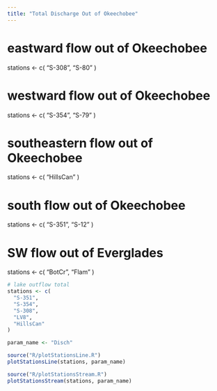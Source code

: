 ```yaml
---
title: "Total Discharge Out of Okeechobee"
---
```


# eastward flow out of Okeechobee
stations <- c(
  "S-308",
  "S-80"
)

# westward flow out of Okeechobee
stations <- c(
  "S-354",
  "S-79"
)

# southeastern flow out of Okeechobee
stations <- c(
  "HillsCan"
)

# south flow out of Okeechobee
stations <- c(
  "S-351",
  "S-12"
)

# SW flow out of Everglades
stations <- c(
  "BotCr",
  "Flam"
)

```R
# lake outflow total
stations <- c(
  "S-351",
  "S-354",
  "S-308",
  "LV8",
  "HillsCan"
)

param_name <- "Disch"

source("R/plotStationsLine.R")
plotStationsLine(stations, param_name)

source("R/plotStationsStream.R")
plotStationsStream(stations, param_name)


```
